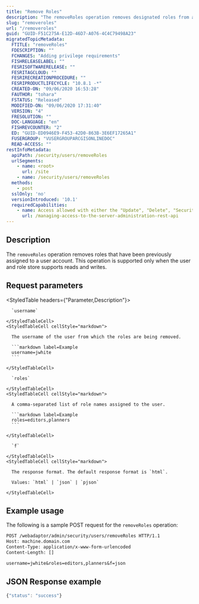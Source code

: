 ```yaml
---
title: "Remove Roles"
description: "The removeRoles operation removes designated roles from a user."
slug: "removeroles"
url: "/removeroles"
guid: "GUID-F51C275A-E12D-46D7-A076-4C4C79498A23"
migratedTopicMetadata:
  FTITLE: "removeRoles"
  FDESCRIPTION: ""
  FCHANGES: "Adding privilege requirements"
  FISHRELEASELABEL: ""
  FESRISOFTWARERELEASE: ""
  FESRITAGCLOUD: ""
  FESRIRECREATIONPROCEDURE: ""
  FESRIPRODUCTLIFECYCLE: "10.8.1 -*"
  CREATED-ON: "09/06/2020 16:53:28"
  FAUTHOR: "tohara"
  FSTATUS: "Released"
  MODIFIED-ON: "09/06/2020 17:31:40"
  VERSION: "4"
  FRESOLUTION: ""
  DOC-LANGUAGE: "en"
  FISHREVCOUNTER: "2"
  ED: "GUID-ED0946E9-F453-42D0-863B-3E6EF17265A1"
  FUSERGROUP: "VUSERGROUPARCGISONLINEDOC"
  READ-ACCESS: ""
restInfoMetadata:
  apiPath: /security/users/removeRoles
  urlSegments:
    - name: <root>
      url: /site
    - name: /security/users/removeRoles
  methods:
    - post
  sslOnly: 'no'
  versionIntroduced: '10.1'
  requiredCapabilities:
    - name: Access allowed with either the "Update", "Delete", "Security and Infrastructure", or "Servers" privileges
      url: /managing-access-to-the-server-administration-rest-api
---
```


## Description

The `removeRoles` operation removes roles that have been previously assigned to a user account. This operation is supported only when the user and role store supports reads and writes. 


## Request parameters

<StyledTable headers={"Parameter,Description"}>
  <StyledTableRow>
    <StyledTableCell cellStyle="markdown">

      `username` 

    </StyledTableCell>
    <StyledTableCell cellStyle="markdown">

      The username of the user from which the roles are being removed.

      ```markdown label=Example
      username=jwhite
      ```

    </StyledTableCell>
  </StyledTableRow>
  <StyledTableRow>
    <StyledTableCell cellStyle="markdown">

      `roles` 

    </StyledTableCell>
    <StyledTableCell cellStyle="markdown">

      A comma-separated list of role names assigned to the user.

      ```markdown label=Example
      roles=editors,planners
      ```

    </StyledTableCell>
  </StyledTableRow>
  <StyledTableRow>
    <StyledTableCell cellStyle="markdown">

      `f` 

    </StyledTableCell>
    <StyledTableCell cellStyle="markdown">

      The response format. The default response format is `html`.

      Values: `html` | `json` | `pjson`

    </StyledTableCell>
  </StyledTableRow>
</StyledTable>


## Example usage

The following is a sample POST request for the `removeRoles` operation:

```markdown
POST /webadaptor/admin/security/users/removeRoles HTTP/1.1
Host: machine.domain.com
Content-Type: application/x-www-form-urlencoded
Content-Length: []

username=jwhite&roles=editors,planners&f=json
```

## JSON Response example

```javascript
{"status": "success"}
```